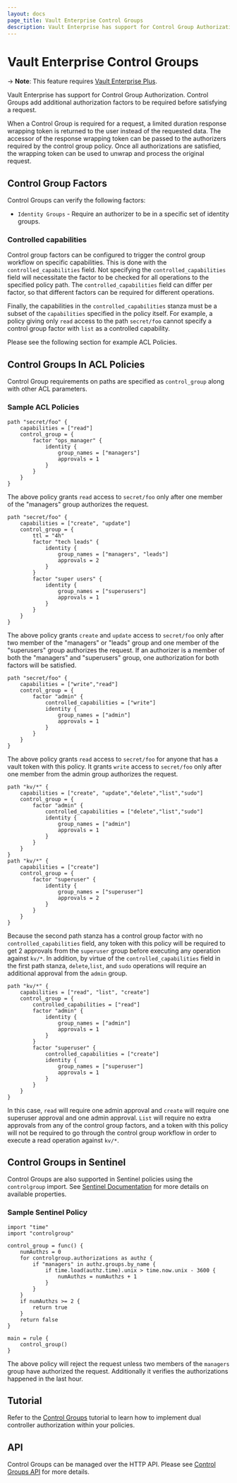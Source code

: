```yaml
---
layout: docs
page_title: Vault Enterprise Control Groups
description: Vault Enterprise has support for Control Group Authorization.
---
```


# Vault Enterprise Control Groups

-> **Note**: This feature requires [Vault Enterprise Plus](https://www.hashicorp.com/products/vault/).

Vault Enterprise has support for Control Group Authorization. Control Groups
add additional authorization factors to be required before satisfying a request.

When a Control Group is required for a request, a limited duration response
wrapping token is returned to the user instead of the requested data. The
accessor of the response wrapping token can be passed to the authorizers
required by the control group policy. Once all authorizations are satisfied,
the wrapping token can be used to unwrap and process the original request.

## Control Group Factors

Control Groups can verify the following factors:

- `Identity Groups` - Require an authorizer to be in a specific set of identity
  groups.

### Controlled capabilities

Control group factors can be configured to trigger the control group workflow
on specific capabilities. This is done with the `controlled_capabilities` field.
Not specifying the `controlled_capabilities` field will necessitate the factor to be
checked for all operations to the specified policy path. The `controlled_capabilities`
field can differ per factor, so that different factors can be required for different
operations.

Finally, the capabilities in the `controlled_capabilities` stanza must be a subset of the
`capabilities` specified in the policy itself. For example, a policy giving only `read` access to
the path `secret/foo` cannot specify a control group factor with `list` as a controlled capability.

Please see the following section for example ACL Policies.

## Control Groups In ACL Policies

Control Group requirements on paths are specified as `control_group` along
with other ACL parameters.

### Sample ACL Policies

```
path "secret/foo" {
    capabilities = ["read"]
    control_group = {
        factor "ops_manager" {
            identity {
                group_names = ["managers"]
                approvals = 1
            }
        }
    }
}
```

The above policy grants `read` access to `secret/foo` only after one member of
the "managers" group authorizes the request.

```
path "secret/foo" {
    capabilities = ["create", "update"]
    control_group = {
        ttl = "4h"
        factor "tech leads" {
            identity {
                group_names = ["managers", "leads"]
                approvals = 2
            }
        }
        factor "super users" {
            identity {
                group_names = ["superusers"]
                approvals = 1
            }
        }
    }
}
```

The above policy grants `create` and `update` access to `secret/foo` only after
two member of the "managers" or "leads" group and one member of the "superusers"
group authorizes the request. If an authorizer is a member of both the
"managers" and "superusers" group, one authorization for both factors will be
satisfied.

```
path "secret/foo" {
    capabilities = ["write","read"]
    control_group = {
        factor "admin" {
            controlled_capabilities = ["write"]
            identity {
                group_names = ["admin"]
                approvals = 1
            }
        }
    }
}
```

The above policy grants `read` access to `secret/foo` for anyone that has a vault token
with this policy. It grants `write` access to `secret/foo` only after one member from the
admin group authorizes the request.

```
path "kv/*" {
    capabilities = ["create", "update","delete","list","sudo"]
    control_group = {
        factor "admin" {
            controlled_capabilities = ["delete","list","sudo"]
            identity {
                group_names = ["admin"]
                approvals = 1
            }
        }
    }
}
path "kv/*" {
    capabilities = ["create"]
    control_group = {
        factor "superuser" {
            identity {
                group_names = ["superuser"]
                approvals = 2
            }
        }
    }
}

```

Because the second path stanza has a control group factor with no `controlled_capabilities` field,
any token with this policy will be required to get 2 approvals from the `superuser` group before executing
any operation against `kv/*`. In addition, by virtue of the `controlled_capabilities` field in the first
path stanza, `delete`,`list`, and `sudo` operations will require an additional approval from the `admin` group.

```
path "kv/*" {
    capabilities = ["read", "list", "create"]
    control_group = {
        controlled_capabilities = ["read"]
        factor "admin" {
            identity {
                group_names = ["admin"]
                approvals = 1
            }
        }
        factor "superuser" {
            controlled_capabilities = ["create"]
            identity {
                group_names = ["superuser"]
                approvals = 1
            }
        }
    }
}
```

In this case, `read` will require one admin approval and `create` will require
one superuser approval and one admin approval. `List` will require no extra approvals
from any of the control group factors, and a token with this policy will not be required
to go through the control group workflow in order to execute a read operation against `kv/*`.

## Control Groups in Sentinel

Control Groups are also supported in Sentinel policies using the `controlgroup`
import. See [Sentinel Documentation](/docs/enterprise/sentinel) for more
details on available properties.

### Sample Sentinel Policy

```
import "time"
import "controlgroup"

control_group = func() {
    numAuthzs = 0
    for controlgroup.authorizations as authz {
		if "managers" in authz.groups.by_name {
			if time.load(authz.time).unix > time.now.unix - 3600 {
				numAuthzs = numAuthzs + 1
			}
		}
    }
    if numAuthzs >= 2 {
        return true
    }
    return false
}

main = rule {
    control_group()
}
```

The above policy will reject the request unless two members of the `managers`
group have authorized the request. Additionally it verifies the authorizations
happened in the last hour.

## Tutorial

Refer to the [Control Groups](https://learn.hashicorp.com/vault/identity-access-management/iam-control-groups)
tutorial to learn how to implement dual controller authorization within your policies.

## API

Control Groups can be managed over the HTTP API. Please see
[Control Groups API](/api-docs/system/control-group) for more details.
